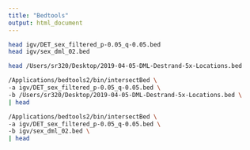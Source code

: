 ```yaml
---
title: "Bedtools"
output: html_document
---
```


```bash
head igv/DET_sex_filtered_p-0.05_q-0.05.bed
head igv/sex_dml_02.bed 
```

```bash
head /Users/sr320/Desktop/2019-04-05-DML-Destrand-5x-Locations.bed
```


```bash
/Applications/bedtools2/bin/intersectBed \
-a igv/DET_sex_filtered_p-0.05_q-0.05.bed \
-b /Users/sr320/Desktop/2019-04-05-DML-Destrand-5x-Locations.bed \
| head

```

```bash
/Applications/bedtools2/bin/intersectBed \
-a igv/DET_sex_filtered_p-0.05_q-0.05.bed \
-b igv/sex_dml_02.bed \
| head

```